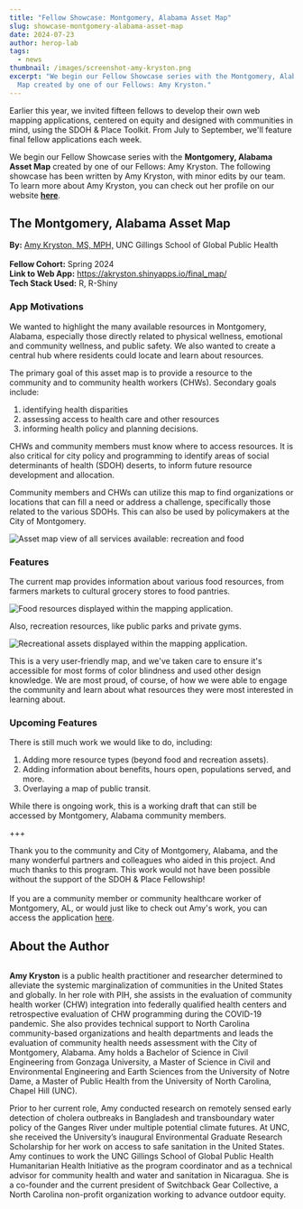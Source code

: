```yaml
---
title: "Fellow Showcase: Montgomery, Alabama Asset Map"
slug: showcase-montgomery-alabama-asset-map
date: 2024-07-23
author: herop-lab
tags:
  - news
thumbnail: /images/screenshot-amy-kryston.png
excerpt: "We begin our Fellow Showcase series with the Montgomery, Alabama Asset
  Map created by one of our Fellows: Amy Kryston."
---
```

Earlier this year, we invited fifteen fellows to develop their own web mapping applications, centered on equity and designed with communities in mind, using the SDOH & Place Toolkit. From July to September, we'll feature final fellow applications each week. 

We begin our Fellow Showcase series with the **Montgomery, Alabama Asset Map** created by one of our Fellows: Amy Kryston. The following showcase has been written by Amy Kryston, with minor edits by our team. To learn more about Amy Kryston, you can check out her profile on our website **[here](https://sdohplace.org/fellows)**.

## The Montgomery, Alabama Asset Map

**By:** [Amy Kryston, MS, MPH,](https://www.linkedin.com/in/amy-kryston) UNC Gillings School of Global Public Health \
\
**Fellow Cohort:** Spring 2024 \
**Link to Web App:** <https://akryston.shinyapps.io/final_map/>\
**Tech Stack Used:** R, R-Shiny

### App Motivations

We wanted to highlight the many available resources in Montgomery, Alabama, especially those directly related to physical wellness, emotional and community wellness, and public safety. We also wanted to create a central hub where residents could locate and learn about resources.

The primary goal of this asset map is to provide a resource to the community and to community health workers (CHWs). Secondary goals include: 

1. identifying health disparities
2. assessing access to health care and other resources
3. informing health policy and planning decisions. 

CHWs and community members must know where to access resources. It is also critical for city policy and programming to identify areas of social determinants of health (SDOH) deserts, to inform future resource development and allocation.

Community members and CHWs can utilize this map to find organizations or locations that can fill a need or address a challenge, specifically those related to the various SDOHs. This can also be used by policymakers at the City of Montgomery.

![](/images/screenshot-amy-kryston.png "Asset map view of all services available: recreation and food")

### Features

The current map provides information about various food resources, from farmers markets to cultural grocery stores to food pantries. 

![](/images/food-assets-ss.png "Food resources displayed within the mapping application.")

Also, recreation resources, like public parks and private gyms. 

![](/images/recreation-assets-ss.png "Recreational assets displayed within the mapping application.")

This is a very user-friendly map, and we've taken care to ensure it's accessible for most forms of color blindness and used other design knowledge. We are most proud, of course, of how we were able to engage the community and learn about what resources they were most interested in learning about.

### Upcoming Features

There is still much work we would like to do, including:

1. Adding more resource types (beyond food and recreation assets). 
2. Adding information about benefits, hours open, populations served, and more. 
3. Overlaying a map of public transit.

While there is ongoing work, this is a working draft that can still be accessed by Montgomery, Alabama community members.

+++

Thank you to the community and City of Montgomery, Alabama, and the many wonderful partners and colleagues who aided in this project. And much thanks to this program. This work would not have been possible without the support of the SDOH & Place Fellowship!\
\
If you are a community member or community healthcare worker of Montgomery, AL, or would just like to check out Amy's work, you can access the application [here](https://akryston.shinyapps.io/final_map/).

## About the Author

![]()

**Amy Kryston** is a public health practitioner and researcher determined to alleviate the systemic marginalization of communities in the United States and globally. In her role with PIH, she assists in the evaluation of community health worker (CHW) integration into federally qualified health centers and retrospective evaluation of CHW programming during the COVID-19 pandemic. She also provides technical support to North Carolina community-based organizations and health departments and leads the evaluation of community health needs assessment with the City of Montgomery, Alabama. Amy holds a Bachelor of Science in Civil Engineering from Gonzaga University, a Master of Science in Civil and Environmental Engineering and Earth Sciences from the University of Notre Dame, a Master of Public Health from the University of North Carolina, Chapel Hill (UNC).

Prior to her current role, Amy conducted research on remotely sensed early detection of cholera outbreaks in Bangladesh and transboundary water policy of the Ganges River under multiple potential climate futures. At UNC, she received the University’s inaugural Environmental Graduate Research Scholarship for her work on access to safe sanitation in the United States. Amy continues to work the UNC Gillings School of Global Public Health Humanitarian Health Initiative as the program coordinator and as a technical advisor for community health and water and sanitation in Nicaragua. She is a co-founder and the current president of Switchback Gear Collective, a North Carolina non-profit organization working to advance outdoor equity.
